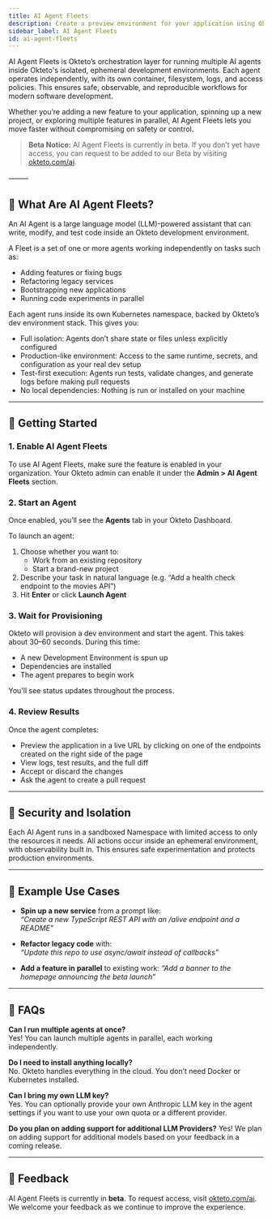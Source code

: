 ```yaml
---
title: AI Agent Fleets
description: Create a preview environment for your application using Okteto
sidebar_label: AI Agent Fleets
id: ai-agent-fleets
---
```


AI Agent Fleets is Okteto’s orchestration layer for running multiple AI agents inside Okteto's isolated, ephemeral development environments. Each agent operates independently, with its own container, filesystem, logs, and access policies. This ensures safe, observable, and reproducible workflows for modern software development.

Whether you’re adding a new feature to your application, spinning up a new project, or exploring multiple features in parallel, AI Agent Fleets lets you move faster without compromising on safety or control.

> **Beta Notice:** AI Agent Fleets is currently in beta. If you don’t yet have access, you can request to be added to our Beta by visiting [okteto.com/ai](https://www.okteto.com/ai).

⸻

## 🧠 What Are AI Agent Fleets?

An AI Agent is a large language model (LLM)-powered assistant that can write, modify, and test code inside an Okteto development environment.

A Fleet is a set of one or more agents working independently on tasks such as:
- Adding features or fixing bugs
- Refactoring legacy services
- Bootstrapping new applications
- Running code experiments in parallel

Each agent runs inside its own Kubernetes namespace, backed by Okteto’s dev environment stack. This gives you:
- Full isolation: Agents don’t share state or files unless explicitly configured
- Production-like environment: Access to the same runtime, secrets, and configuration as your real dev setup
- Test-first execution: Agents run tests, validate changes, and generate logs before making pull requests
- No local dependencies: Nothing is run or installed on your machine

---

## 🚀 Getting Started

### 1. Enable AI Agent Fleets

To use AI Agent Fleets, make sure the feature is enabled in your organization. Your Okteto admin can enable it under the **Admin > AI Agent Fleets** section.

### 2. Start an Agent

Once enabled, you’ll see the **Agents** tab in your Okteto Dashboard.

To launch an agent:

1. Choose whether you want to:
   - Work from an existing repository
   - Start a brand-new project
2. Describe your task in natural language (e.g. “Add a health check endpoint to the movies API”)
3. Hit **Enter** or click **Launch Agent**

### 3. Wait for Provisioning

Okteto will provision a dev environment and start the agent. This takes about 30–60 seconds. During this time:

- A new Development Environment is spun up
- Dependencies are installed
- The agent prepares to begin work

You'll see status updates throughout the process.

### 4. Review Results

Once the agent completes:

- Preview the application in a live URL by clicking on one of the endpoints created on the right side of the page
- View logs, test results, and the full diff
- Accept or discard the changes
- Ask the agent to create a pull request

---

## 🔐 Security and Isolation

Each AI Agent runs in a sandboxed Namespace with limited access to only the resources it needs. All actions occur inside an ephemeral environment, with observability built in. This ensures safe experimentation and protects production environments.

---

## 🧪 Example Use Cases

- **Spin up a new service** from a prompt like:  
  _“Create a new TypeScript REST API with an /alive endpoint and a README”_

- **Refactor legacy code** with:  
  _“Update this repo to use async/await instead of callbacks”_

- **Add a feature in parallel** to existing work:
  _“Add a banner to the homepage announcing the beta launch”_

---

## 📘 FAQs

**Can I run multiple agents at once?**  
Yes! You can launch multiple agents in parallel, each working independently.

**Do I need to install anything locally?**  
No. Okteto handles everything in the cloud. You don’t need Docker or Kubernetes installed.

**Can I bring my own LLM key?**  
Yes. You can optionally provide your own Anthropic LLM key in the agent settings if you want to use your own quota or a different provider.

**Do you plan on adding support for additional LLM Providers?**
Yes! We plan on adding support for additional models based on your feedback in a coming release.

---

## 📣 Feedback

AI Agent Fleets is currently in **beta**. To request access, visit [okteto.com/ai](https://www.okteto.com/ai). We welcome your feedback as we continue to improve the experience.
